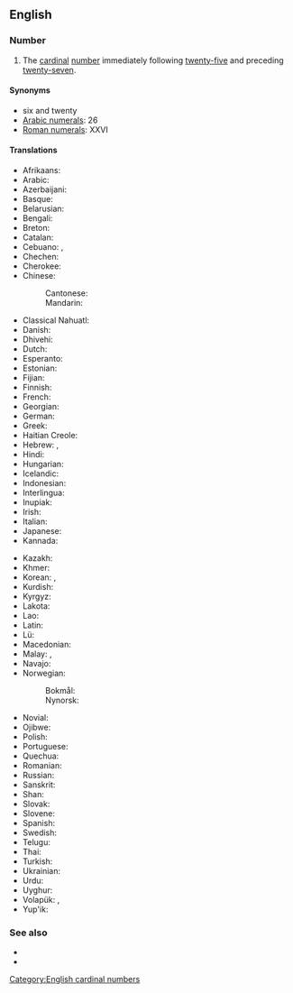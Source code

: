 ==English==
{{cardinalbox|en|25|26|27|twenty-five|twenty-seven|ord=twenty-sixth}}

===Number===
{{head|en|numeral}}

# The [[cardinal]] [[number]] immediately following [[twenty-five]] and preceding [[twenty-seven]].

====Synonyms====
* six and twenty
* [[w:Arabic numerals|Arabic numerals]]: 26
* [[w:Roman numerals|Roman numerals]]: XXVI

====Translations====
{{trans-top|cardinal number}}
* Afrikaans: {{t+|af|ses-en-twintig}}
* Arabic: {{t|ar|سِتَّة وَعِشْرُون|tr=sitta wa-ʿišrūn|m}}
* Azerbaijani: {{t+|az|iyirmi altı}}
* Basque: {{t+|eu|hogeita sei}}
* Belarusian: {{t|be|два́ццаць шэсць}}
* Bengali: {{t|bn|ছাব্বিশ}}
* Breton: {{t|br|c'hwec'h-warn-ugent}}
* Catalan: {{t+|ca|vint-i-sis}}
* Cebuano: {{t|ceb|kawhaa'g unom}}, {{t|ceb|baynete sais}}
* Chechen: {{t|ce|ткъе ялх}}
* Cherokee: {{t|chr|ᏔᎵᏍᎪ ᏑᏓᎵ}}
* Chinese:
*: Cantonese: {{t|yue|二十六|tr=ji6 sap6 luk6}}
*: Mandarin: {{t|cmn|二十六|tr=èr shí liù}}
* Classical Nahuatl: {{t|nci|cempōhualli onchicuacē}}
* Danish: {{t|da|seksogtyve}}
* Dhivehi: {{t|dv|ސައްބީސް}}
* Dutch: {{t+|nl|zesentwintig}}
* Esperanto: {{t|eo|dudek ses}}
* Estonian: {{t+|et|kakskümmend kuus}}
* Fijian: {{t|fj|ruasagavulu ka ono}}
* Finnish: {{t|fi|kaksikymmentäkuusi}}
* French: {{t+|fr|vingt-six|m}}
* Georgian: {{t|ka|ოცდაექვსი}}
* German: {{t|de|sechsundzwanzig}}
* Greek: {{t|el|είκοσι έξι}}
* Haitian Creole: {{t|ht|vennsis}}
* Hebrew: {{t|he|עשרים־וששה|m|tr=esrím-və-shishá}}, {{t|he|עשרים־ושש|f|tr=esrím-və-shaysh}}
* Hindi: {{t+|hi|छब्बीस}}
* Hungarian: {{t+|hu|huszonhat}}
* Icelandic: {{t+|is|tuttugu og sex}}
* Indonesian: {{t|id|dua puluh enam}}
* Interlingua: {{t|ia|vinti-sex}}
* Inupiak: {{t|ik|iñuiñaq itchaksraq}}
* Irish: {{t|ga|fiche a sé}}
* Italian: {{t+|it|ventisei}}
* Japanese: {{t|ja|二十六|tr=ni-jū-rokú}}
* Kannada: {{t|kn|ಇಪ್ಪತ್ತಾರು}}
{{trans-mid}}
* Kazakh: {{t|kk|жиырма алты}}
* Khmer: {{t|km|ម្ភៃប្រាំ​មួយ|tr=mpʰey pram muəy}}
* Korean: {{t|ko|스물여섯|tr=seumul yeoseos}}, {{t+|ko|이십육|tr=isib-yug}}
* Kurdish: {{t+|ku|bîst û şeş}}
* Kyrgyz: {{t|ky|жыйырма алты}}
* Lakota: {{t|lkt|wikčémna núŋpa aké šákpe}}
* Lao: {{t|lo|ຊາວຫົກ}}
* Latin: {{t|la|vigintisex}}
* Lü: {{t|khb|ᦌᦱᧁᦷᦠᧅ|tr=saaw4 hok2}}
* Macedonian: {{t|mk|дваесет и шест|tr=dváeset i šest}}
* Malay: {{t|ms|dua puluh enam}}, {{t|ms|enam likur}}
* Navajo: {{t|nv|naadįįhastą́ą́|sc=Latn}}
* Norwegian:
*: Bokmål: {{t|no|tjueseks}}
*: Nynorsk: {{t|nn|tjueseks}}
* Novial: {{t|nov|duanti-six}}
* Ojibwe: {{t|oj|niishtana-ashi-ingodwaaswi}}
* Polish: {{t|pl|dwadzieścia sześć}}
* Portuguese: {{t|pt|vinte e seis|m}}
* Quechua: {{t|qu|iskay chunka suqtayuq}}
* Romanian: {{t|ro|douăzeci și șase}}
* Russian: {{t+|ru|два́дцать шесть}}
* Sanskrit: {{t+|sa|षड्विंशति|f}}
* Shan: {{t|shn|သၢဝ်းႁူၵ်း}}
* Slovak: {{t|sk|dvadsaťšesť}}
* Slovene: {{t|sl|šestindvajset}}
* Spanish: {{t+|es|veintiséis}}
* Swedish: {{t+|sv|tjugosex}}
* Telugu: {{t|te|ఇరవై ఆరు}}
* Thai: {{t|th|ยี่สิบหก}}
* Turkish: {{t+|tr|yirmi altı}}
* Ukrainian: {{t|uk|два́дцять шість}}
* Urdu: {{t|ur|چھبیس|tr=chhabbees}}
* Uyghur: {{t|ug|يىگىرمە ئالتە}}
* Volapük: {{t|vo|teldegmäl}}, {{t|vo|telsemäl}} {{qualifier|older term, obsolete}}
* Yup'ik: {{t|esu|yuinaq arvinlegen}}
{{trans-bottom}}

===See also===
* {{l|en|twenty-five}}
* {{l|en|twenty-seven}}

[[Category:English cardinal numbers]]